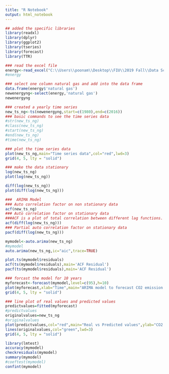 ```yaml
---
title: "R Notebook"
output: html_notebook
---
```



```r
## added the specific libraries
library(readxl)
library(dplyr)
library(ggplot2)
library(tseries)
library(forecast)
library(TTR)

```

```r

### read the excel file 
energy<-read_excel("C:\\Users\\poonam\\Desktop\\FIU\\2019 Fall\\Data Science\\Data sets for project\\Energy\\data from my research for project\\comenergy.xlsx")
#energy

### select one column natural gas and add into the data frame
data.frame(energy$'natural gas')
newenergyng<-select(energy,'natural gas')
newenergyng

### created a yearly time series
new_ts_ng<-ts(newenergyng,start=c(1980),end=c(2016))
### basic commands to see the time series data
#str(new_ts_ng)
#class(new_ts_ng)
#start(new_ts_ng)
#end(new_ts_ng)
#time(new_ts_ng)

### plot the time series data
plot(new_ts_ng,main="Time series data",col="red",lwd=3)
grid(4, 5, lty = "solid")

### make the data stationary
log(new_ts_ng)
plot(log(new_ts_ng))

diff(log(new_ts_ng))
plot(diff(log(new_ts_ng)))

```

```r
###  ARIMA Model
### Auto correlation factor on non stationary data
acf(new_ts_ng)
### Auto correlation factor on stationary data
###ACF is a plot of total correlation between different lag functions.
acf(diff(log(new_ts_ng)))
### Partial auto correlation factor on stationary data
pacf(diff(log(new_ts_ng)))

mymodel<-auto.arima(new_ts_ng)
#mymodel
auto.arima(new_ts_ng,ic="aic",trace=TRUE)

plot.ts(mymodel$residuals)
acf(ts(mymodel$residuals),main='ACF Residual')
pacf(ts(mymodel$residuals),main='ACF Residual')
```

```r
### forcast the model for 10 years
myforecast<-forecast(mymodel,level=c(95),h=10)
plot(myforecast,xlab="Time",main="ARIMA model to forecast CO2 emission from natural gas for 10 years",ylab="CO2 emission from natural gas",col="red",lwd=3)
grid(4, 5, lty = "solid")

```

```r
### line plot of real values and predicted values
predictvalues=fitted(myforecast)
#predictvalues
originalvalues=new_ts_ng
#originalvalues
plot(predictvalues,col="red",main="Real vs Predicted values",ylab="CO2 emission from natural gas",lwd=3)
lines(originalvalues,col="green",lwd=3)
grid(4, 5, lty = "solid")

```


```r
library(lmtest)
accuracy(mymodel)
checkresiduals(mymodel)
summary(mymodel)
#coeftest(mymodel)
confint(mymodel)
```



